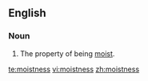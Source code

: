 ==English==
===Noun===
{{en-noun|-}}

#The property of being [[moist]].

[[te:moistness]]
[[vi:moistness]]
[[zh:moistness]]
